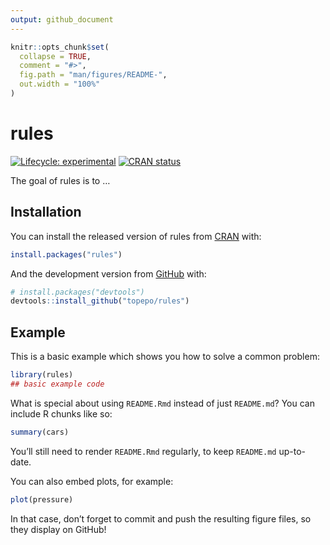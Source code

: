 ```yaml
---
output: github_document
---
```


<!-- README.md is generated from README.Rmd. Please edit that file -->

```r
knitr::opts_chunk$set(
  collapse = TRUE,
  comment = "#>",
  fig.path = "man/figures/README-",
  out.width = "100%"
)
```

# rules

<!-- badges: start -->
[![Lifecycle: experimental](https://img.shields.io/badge/lifecycle-experimental-orange.svg)](https://www.tidyverse.org/lifecycle/#experimental)
[![CRAN status](https://www.r-pkg.org/badges/version/rules)](https://cran.r-project.org/package=rules)
<!-- badges: end -->

The goal of rules is to ...

## Installation

You can install the released version of rules from [CRAN](https://CRAN.R-project.org) with:

``` r
install.packages("rules")
```

And the development version from [GitHub](https://github.com/) with:

``` r
# install.packages("devtools")
devtools::install_github("topepo/rules")
```
## Example

This is a basic example which shows you how to solve a common problem:

```r
library(rules)
## basic example code
```

What is special about using `README.Rmd` instead of just `README.md`? You can include R chunks like so:

```r
summary(cars)
```

You'll still need to render `README.Rmd` regularly, to keep `README.md` up-to-date.

You can also embed plots, for example:

```r
plot(pressure)
```

In that case, don't forget to commit and push the resulting figure files, so they display on GitHub!
